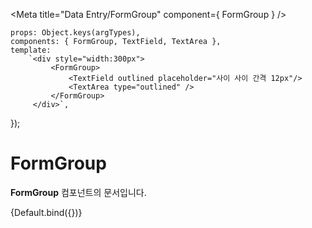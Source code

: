 
<Meta
    title="Data Entry/FormGroup"
    component={ FormGroup }
/>

    props: Object.keys(argTypes),
    components: { FormGroup, TextField, TextArea },
    template:
        `<div style="width:300px">
             <FormGroup>
                 <TextField outlined placeholder="사이 사이 간격 12px"/>
                 <TextArea type="outlined" />
             </FormGroup>
         </div>`,
});

# FormGroup

**FormGroup** 컴포넌트의 문서입니다.

<Story name="Default" height="150px">
    {Default.bind({})}
</Story>

<ArgsTable story="Default" />
